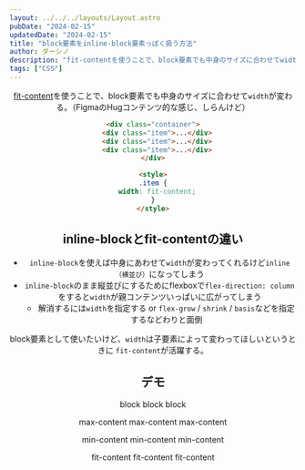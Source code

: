 ```yaml
---
layout: ../../../layouts/Layout.astro
pubDate: "2024-02-15"
updatedDate: "2024-02-15"
title: "block要素をinline-block要素っぽく扱う方法"
author: ダーシノ
description: "fit-contentを使うことで、block要素でも中身のサイズに合わせてwidthが変わる。"
tags: ["CSS"]
---
```



<Header {...frontmatter} />

[fit-content](https://developer.mozilla.org/ja/docs/Web/CSS/fit-content)を使うことで、block要素でも中身のサイズに合わせて`width`が変わる。（FigmaのHugコンテンツ的な感じ、しらんけど）

```html
<div class="container">
  <div class="item">...</div>
  <div class="item">...</div>
  <div class="item">...</div>
</div>

<style>
.item {
  width: fit-content;
}
</style>
```

## inline-blockとfit-contentの違い

- `inline-block`を使えば中身にあわせて`width`が変わってくれるけど`inline（横並び）`になってしまう
- `inline-block`のまま縦並びにするためにflexboxで`flex-direction: column`をすると`width`が親コンテンツいっぱいに広がってしまう
   - 解消するには`width`を指定する or `flex-grow` / `shrink` / `basis`などを指定するなどわりと面倒


block要素として使いたいけど、`width`は子要素によって変わってほしいというときに `fit-content`が活躍する。

## デモ

<div class="fit-section">
  <p class="block">block block block</p>
  <p class="block -max">max-content max-content max-content</p>
  <p class="block -min">min-content min-content min-content</p>
  <p class="block -fit">fit-content fit-content fit-content</p>
</div>

<style>{`
.fit-section {
  padding: 1em;
  border: solid 4px;
  resize: horizontal;
  overflow: auto;
  width: 100%;
  height: auto;
}

.block {
  border: solid 4px;
}
.-max {
  /* コンテンツにフィットするけど幅は固定 */
  width: max-content;
}
.-min {
  /* 最小幅 */
  width: min-content;
}
.-fit {
  /* max-contentとmin-contentを組み合わせたような値 */
  width: fit-content;
}
`}</style>
